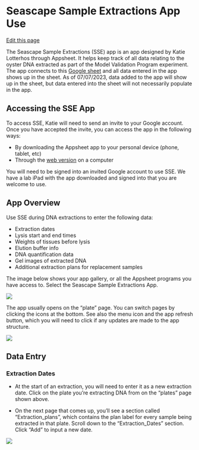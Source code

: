 # Seascape Sample Extractions App Use

[Edit this page](https://github.com/DrK-Lo/lotterhoslabprotocols/edit/main/molecprot_SSEapp.qmd)

The Seascape Sample Extractions (SSE) app is an app designed by Katie Lotterhos through Appsheet. It helps keep track of all data relating to the oyster DNA extracted as part of the Model Validation Program experiment. The app connects to this [Google sheet](https://docs.google.com/spreadsheets/d/1nLMK4ucERX90T4lV7ivLZ0HEBaGvwawnA3XHPsKt9Uk/edit) and all data entered in the app shows up in the sheet. As of 07/07/2023, data added to the app will show up in the sheet, but data entered into the sheet will not necessarily populate in the app.

## Accessing the SSE App

To access SSE, Katie will need to send an invite to your Google account. Once you have accepted the invite, you can access the app in the following ways:

- By downloading the Appsheet app to your personal device (phone, tablet, etc)
- Through the [web version](https://www.appsheet.com/start/f58f8dbb-1d41-4d2d-a917-dfe554b1144f#appName=SeascapeSamplesExtractions-6377443&group=%5B%7B%22Column%22%3A%22Date_SentSequencing%22%2C%22Order%22%3A%22Ascending%22%7D%5D&page=deck&sort=%5B%5D&table=1_Plate&view=plate) on a computer

You will need to be signed into an invited Google account to use SSE. We have a lab iPad with the app downloaded and signed into that you are welcome to use.

## App Overview

Use SSE during DNA extractions to enter the following data:

- Extraction dates
- Lysis start and end times
- Weights of tissues before lysis
- Elution buffer info
- DNA quantification data
- Gel images of extracted DNA
- Additional extraction plans for replacement samples

The image below shows your app gallery, or all the Appsheet programs you have access to. Select the Seascape Sample Extractions App.

![](img/7DF9D307-C481-4E69-8B0A-0008DDF1FF81.png)

The app usually opens on the "plate" page. You can switch pages by clicking the icons at the bottom. See also the menu icon and the app refresh button, which you will need to click if any updates are made to the app structure. 

![](img/7DA7A498-2BA4-4888-B504-0C7E98CD41AA_1_201_a.jpeg)

## Data Entry

### Extraction Dates

- At the start of an extraction, you will need to enter it as a new extraction date. Click on the plate you're extracting DNA from on the "plates" page shown above. 

- On the next page that comes up, you'll see a section called "Extraction_plans", which contains the plan label for every sample being extracted in that plate. Scroll down to the "Extraction_Dates" section. Click "Add" to input a new date.

![](img/89F7BFA6-77B0-4732-B85C-8B61CA4EF7C6.png)

